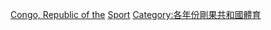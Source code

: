 {{Year by category
|m=2
|c=0
|d=1
|y=2
|cat=剛果共和國體育
|subcat=2012年各國體育
|sortkey=剛果共和國
}}
{{Cat main|剛果共和國體育}}
[[Category:2012年非洲體育|Congo, Republic of the]]
[[Category:2012年剛果共和國|Sport]]
[[Category:各年份剛果共和國體育|Category:各年份剛果共和國體育]]